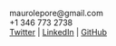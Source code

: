 maurolepore@gmail.com  
+1 346 773 2738   
[Twitter](https://twitter.com/mauro_lepore) | [LinkedIn](https://www.linkedin.com/in/mauro-lepore) | [GitHub](https://github.com/maurolepore)
